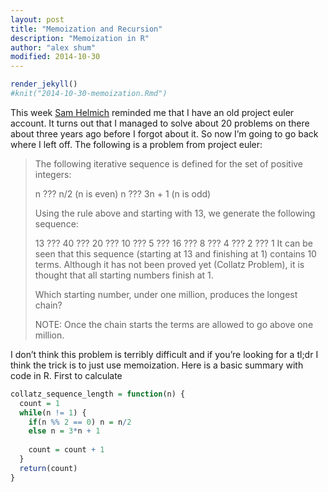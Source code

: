 ```yaml
---
layout: post
title: "Memoization and Recursion"
description: "Memoization in R"
author: "alex shum"
modified: 2014-10-30
---
```

```r
render_jekyll()
#knit("2014-10-30-memoization.Rmd")
```

This week [Sam Helmich](https://twitter.com/SamHelmich) reminded me that I have an old project euler account.  It turns out that I managed to solve about 20 problems on there about three years ago before I forgot about it.  So now I'm going to go back where I left off.  The following is a problem from project euler:

> The following iterative sequence is defined for the set of positive integers:
> 
> n ??? n/2 (n is even)
> n ??? 3n + 1 (n is odd)
> 
> Using the rule above and starting with 13, we generate the following sequence:
> 
> 13 ??? 40 ??? 20 ??? 10 ??? 5 ??? 16 ??? 8 ??? 4 ??? 2 ??? 1
> It can be seen that this sequence (starting at 13 and finishing at 1) contains 10 terms. Although it has not been proved yet (Collatz Problem), it is thought that all starting numbers finish at 1.
> 
> Which starting number, under one million, produces the longest chain?
> 
> NOTE: Once the chain starts the terms are allowed to go above one million.

I don't think this problem is terribly difficult and if you're looking for a tl;dr I think the trick is to just use memoization.  Here is a basic summary with code in R.  First to calculate 
```r
collatz_sequence_length = function(n) {
  count = 1
  while(n != 1) {
    if(n %% 2 == 0) n = n/2
    else n = 3*n + 1
    
    count = count + 1
  }
  return(count)
}
```